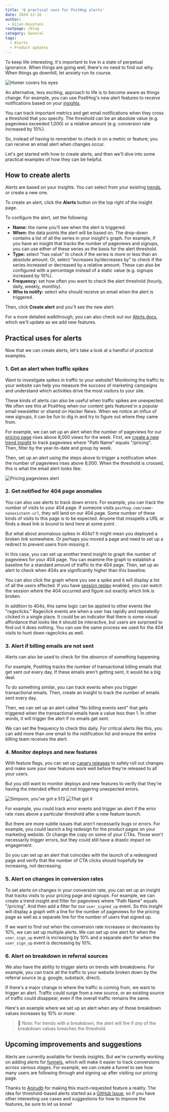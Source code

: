 ```yaml
---
title: '6 practical uses for PostHog alerts'
date: 2024-12-16
author:
 - bijan-boustani
rootpage: /blog
category: General
tags:
  - Alerts
  - Product updates
---
```


To keep life interesting, it's important to live in a state of perpetual ignorance. When things are going well, there's no need to find out why. When things go downhill, let anxiety run its course.

![Homer covers his eyes](https://res.cloudinary.com/dmukukwp6/image/upload/319051_c8e072f85e.gif)

An alternative, less exciting, approach to life is to become aware as things change. For example, you can use PostHog's new alert features to receive notifications based on your [insights](/docs/product-analytics/insights).

You can track important metrics and get email notifications when they cross a threshold that you specify. The threshold can be an absolute value (e.g. pageviews exceeded 1,000) or a relative amount (e.g. conversion rate increased by 10%).

So, instead of having to remember to check in on a metric or feature; you can receive an email alert when changes occur.

Let's get started with how to create alerts, and then we'll dive into some practical examples of how they can be helpful.

## How to create alerts

Alerts are based on your insights. You can select from your existing [trends](/docs/product-analytics/trends/overview), or create a new one.

To create an alert, click the **Alerts** button on the top right of the insight page.

<ProductScreenshot
    imageLight="https://res.cloudinary.com/dmukukwp6/image/upload/alerts_button_4ecd022cd6.png"
    imageDark="https://res.cloudinary.com/dmukukwp6/image/upload/alert_button_dark_c2f642fde3.png"
    alt="alerts button"
    classes="rounded"
/>

To configure the alert, set the following:

- **Name:** the name you'll see when the alert is triggered.
- **When:** the data points the alert will be based on. The drop-down contains a list of all the series in your insight's graph. For example, if you have an insight that tracks the number of pageviews and signups, you can use either of these series as the basis for the alert threshold.
- **Type:** select "has value" to check if the series is more or less than an absolute amount. Or, select "increases by/decreases by" to check if the series increased or decreased by a relative amount. These can also be configured with a percentage instead of a static value (e.g. signups increased by 10%).
- **Frequency:** set how often you want to check the alert threshold (hourly, daily, weekly, monthly).
- **Who to notify:** select who should receive an email when the alert is triggered.

<ProductScreenshot
    imageLight="https://res.cloudinary.com/dmukukwp6/image/upload/filled_alert_627158e6bb.png"
    imageDark="https://res.cloudinary.com/dmukukwp6/image/upload/alert_people_dark_0ccd7611bd.png"
    alt="filled alert"
    classes="rounded"
/>

Then, click **Create alert** and you'll see the new alert:

<ProductScreenshot
    imageLight="https://res.cloudinary.com/dmukukwp6/image/upload/insight_alerts_5k_daef47ade1.png"
    imageDark="https://res.cloudinary.com/dmukukwp6/image/upload/created_alert_dark_1710da74dc.png"
    alt="insight alerts"
    classes="rounded"
/>

For a more detailed walkthrough, you can also check out our [Alerts docs](https://posthog.com/docs/alerts), which we'll update as we add new features.

## Practical uses for alerts

Now that we can create alerts, let's take a look at a handful of practical examples.

### 1. Get an alert when traffic spikes

Want to investigate spikes in traffic to your website? Monitoring the traffic to your website can help you measure the success of marketing campaigns and understand which activities drive the most visitors to your site.

These kinds of alerts can also be useful when traffic spikes are unexpected. We often see this at PostHog when our content gets featured in a popular email newsletter or shared on Hacker News. When we notice an influx of new signups, it can be fun to dig in and try to figure out where they came from.

For example, we can set up an alert when the number of pageviews for our [pricing page](/pricing) rises above 8,000 views for the week. First, we [create a new trend insight](/docs/product-analytics/trends/overview#1-creating-a-new-trend) to track pageviews where "Path Name" equals "/pricing". Then, filter by the year-to-date and group by week.

Then, set up an alert using the steps above to trigger a notification when the number of pageviews rises above 8,000. When the threshold is crossed, this is what the email alert looks like:

![Pricing pageviews alert](https://res.cloudinary.com/dmukukwp6/image/upload/posthog_alert_df58e89828.png)

### 2. Get notified for 404 page anomalies

You can also use alerts to track down errors. For example, you can track the number of visits to your 404 page. If someone visits `posthog.com/some-nonexistent-url`, they will land on our 404 page. Some number of these kinds of visits to this page is to be expected. Anyone that misspells a URL or finds a dead link is bound to land here at some point.

But what about anomalous spikes in 404s? It might mean you deployed a broken link somewhere. Or perhaps you moved a page and need to set up a redirect to prevent users from missing it.

In this case, you can set up another trend insight to graph the number of pageviews for your 404 page. You can examine the graph to establish a baseline for a standard amount of traffic to the 404 page. Then, set up an alert to check when 404s are significantly higher than this baseline.

<ProductScreenshot
    imageLight="https://res.cloudinary.com/dmukukwp6/image/upload/404_graph_light_089709bc1e.png"
    imageDark="https://res.cloudinary.com/dmukukwp6/image/upload/404_graph_79107f52bb.png"
    alt="404 graph"
    classes="rounded"
/>

You can also click the graph where you see a spike and it will display a list of all the users effected. If you have [session replay](/session-replay) enabled, you can watch the session where the 404 occurred and figure out exactly which link is broken.

In addition to 404s, this same logic can be applied to other events like "rageclicks." Rageclick events are when a user has rapidly and repeatedly clicked in a single place. It could be an indicator that there is some visual affordance that looks like it should be interactive, but users are surprised to find out it does nothing. You can use the same process we used for the 404 visits to hunt down rageclicks as well.

### 3. Alert if billing emails are not sent

Alerts can also be used to check for the _absence_ of something happening.

For example, PostHog tracks the number of transactional billing emails that get sent out every day. If these emails aren't getting sent, it would be a big deal.

To do something similar, you can track events when you trigger transactional emails. Then, create an insight to track the number of emails sent every day.

Then, we can set up an alert called "No billing events sent" that gets triggered when the transactional emails have a value less than 1. In other words, it will trigger the alert if no emails get sent.

We can set the frequency to check this daily. For critical alerts like this, you can add more than one email to the notification list and ensure the entire billing team receives the alert.

### 4. Monitor deploys and new features

With feature flags, you can set up [canary releases](/tutorials/canary-release) to safely roll out changes and make sure your new features work well before they're released to all your users.

But you still want to monitor deploys and new features to verify that they're having the intended effect and not triggering unexpected errors.

![Simpson, you've got a 513](https://frinkiac.com/meme/S08E23/385084.jpg?b64lines=U0lNUFNPTiwgWU9VJ1ZFIEdPVCBBIDUxMyE=)
![That got it](https://frinkiac.com/video/S08E23/XOUcScbq8W_7yoA6nti16cCC31A=.gif)

For example, you could track error events and trigger an alert if the error rate rises above a particular threshold after a new feature launch.

But there are more subtle issues that aren't necessarily bugs or errors. For example, you could launch a big redesign for the product pages on your marketing website. Or change the copy on some of your CTAs. Those won't necessarily trigger errors, but they could still have a drastic impact on engagement.

So you can set up an alert that coincides with the launch of a redesigned page and verify that the number of CTA clicks should hopefully be increasing, not decreasing.

### 5. Alert on changes in conversion rates

To set alerts on changes in your conversion rate, you can set up an insight that tracks visits to your pricing page and signups. For example, we can create a trend insight and filter for pageviews where "Path Name" equals "/pricing". And then add a filter for our `user_signed_up` event. So this insight will display a graph with a line for the number of pageviews for the pricing page as well as a separate line for the number of users that signed up.

<ProductScreenshot
    imageLight="https://res.cloudinary.com/dmukukwp6/image/upload/conversions_light_efbbc10280.png"
    imageDark="https://res.cloudinary.com/dmukukwp6/image/upload/conversion_graph_d4ac533adf.png"
    alt="Conversions"
    classes="rounded"
/>

If we want to find out when the conversion rate increases or decreases by 10%, we can set up multiple alerts. We can set up one alert for when the `user_sign_up` event is increasing by 10% and a separate alert for when the `user_sign_up` event is decreasing by 10%.

<ProductScreenshot
    imageLight="https://res.cloudinary.com/dmukukwp6/image/upload/mutliple_alerts_light_a45b5f0ad9.png"
    imageDark="https://res.cloudinary.com/dmukukwp6/image/upload/mutliple_alerts_dark_1d37e0e9b9.png"
    alt="Multiple alerts"
    classes="rounded"
/>

### 6. Alert on breakdown in referral sources

We also have the ability to trigger alerts on trends with breakdowns. For example, you can track all the traffic to your website broken down by the referral source (e.g. google, substack, direct).

If there's a major change in where the traffic is coming from, we want to trigger an alert. Traffic could surge from a new source, or an existing source of traffic could disappear, even if the overall traffic remains the same.

Here's an example where we set up an alert when any of those breakdown values increases by 10% or more:

<ProductScreenshot
    imageLight="https://res.cloudinary.com/dmukukwp6/image/upload/breakdown_light_a6de1bd240.png"
    imageDark="https://res.cloudinary.com/dmukukwp6/image/upload/breakdown_dark_5d2300b6cd.png"
    alt="Breakdown alerts"
    classes="rounded"
/>

> 📝 Note: For trends with a breakdown, the alert will fire if _any_ of the breakdown values breaches the threshold.

## Upcoming improvements and suggestions

Alerts are currently available for trends insights. But we're currently working on adding alerts for [funnels](/docs/product-analytics/funnels), which will make it easier to track conversions across various stages. For example, we can create a funnel to see how many users are following through and signing up after visiting our pricing page.

Thanks to [Anirudh](/community/profiles/30974) for making this much-requested feature a reality. The idea for threshold-based alerts started as a [GitHub Issue](https://github.com/PostHog/posthog/issues/14331), so if you have other interesting use cases and suggestions for how to improve the features, be sure to let us know!
